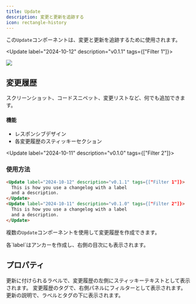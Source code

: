 ```yaml
---
title: Update
description: 変更と更新を追跡する
icon: rectangle-history
---
```


この`Update`コンポーネントは、変更と更新を追跡するために使用されます。

<Update label="2024-10-12" description="v0.1.1" tags={["Filter 1"]}>
  <Frame>
    <img className="block" src="https://mintlify-assets.b-cdn.net/hero-light.png" />
  </Frame>

  ## 変更履歴

  スクリーンショット、コードスニペット、変更リストなど、何でも追加できます。

  #### 機能

  * レスポンシブデザイン
  * 各変更履歴のスティッキーセクション
</Update>

<Update label="2024-10-11" description="v0.1.0" tags={["Filter 2"]}>
  ### 使用方法

  ```md
  <Update label="2024-10-12" description="v0.1.1" tags={["Filter 1"]}>
    This is how you use a changelog with a label 
    and a description.
  </Update>
  <Update label="2024-10-11" description="v0.1.0" tags={["Filter 2"]}>
    This is how you use a changelog with a label 
    and a description.
  </Update>
  ```

  複数の`Update`コンポーネントを使用して変更履歴を作成できます。
</Update>

<Tip>
  各`label`はアンカーを作成し、右側の目次にも表示されます。
</Tip>

## プロパティ

<ResponseField name="label" type="string" required>
  更新に付けられるラベルで、変更履歴の左側にスティッキーテキストとして表示されます。
</ResponseField>

<ResponseField name="tags" type="string[]">
  変更履歴のタグで、右側パネルにフィルターとして表示されます。
</ResponseField>

<ResponseField name="description" type="string">
  更新の説明で、ラベルとタグの下に表示されます。
</ResponseField>
